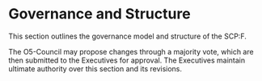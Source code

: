 # Governance and Structure

This section outlines the governance model and structure of the SCP:F.

The O5-Council may propose changes through a majority vote, which are then submitted to the Executives for approval. The Executives maintain ultimate authority over this section and its revisions.
